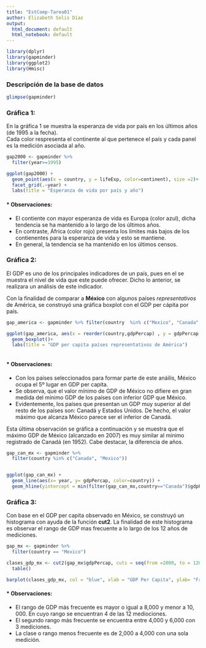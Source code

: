 ```yaml
---
title: "EstComp-Tarea01"
author: Elizabeth Solis Díaz
output:
  html_document: default
  html_notebook: default
---
```


```r
library(dplyr)
library(gapminder)
library(ggplot2)
library(Hmisc)
```

### Descripción de la base de datos
```r
glimpse(gapminder)
```


### Gráfica 1:

En la gráfica 1 se muestra la esperanza de vida por país en los últimos años (de 1995  a la fecha).  
Cada color respresenta el continente al que pertenece el país y cada panel es la medición asociada al año.

```r

gap2000 <- gapminder %>% 
  filter(year>=1995)

ggplot(gap2000) +
  geom_point(aes(x = country, y = lifeExp, color=continent), size =2)+
  facet_grid(.~year) +
  labs(title = "Esperanza de vida por país y año")


```


#### * Observaciones:
- El contiente con mayor esperanza de vida es Europa (color azul), dicha tendencia se ha mantenido a lo largo de los últimos años.  
- En contraste, África (color rojo) presenta los límites más bajos de los contienentes para la esperanza de vida y esto se mantiene.  
- En general, la tendencia se ha mantenido en los últimos censos.   



### Gráfica 2:

El GDP es uno de los principales indicadores de un país, pues en el se muestra el nivel de vida que este puede ofrecer. Dicho lo anterior, se realizara un análisis de este indicador.  

Con la finalidad de comparar a **México** con algunos países *representativos* de América, se construyó una gráfica boxplot con el GDP per cápita por país.  

```r

gap_america <- gapminder %>% filter(country  %in% c("Mexico", "Canada", "Argentina", "United States", "Venezuela", "Peru", "Cuba", "Chile", "Ecuador"))

ggplot(gap_america, aes(x = reorder(country,gdpPercap) , y = gdpPercap, color = country)) + 
  geom_boxplot()+
  labs(title = "GDP per capita países representativos de América")



```


#### * Observaciones:
- Con los países seleccionados para formar parte de este anáilis, México ocupa el 5º lugar en GDP per capita.  
- Se observa, que el valor mínimo de GDP de México no difiere en gran medida del mínimo GDP de los países con inferior GDP que México.  
- Evidentemente, los países que presentan un GDP muy superior al del resto de los países son: Canadá y Estados Unidos. De hecho, el valor máximo que alcanza México parece ser el inferior de Canadá.  




Esta última observación se gráfica a continuación y se muestra que el máximo GDP de México (alcanzado en 2007) es muy similar al mínimo registrado de Canadá (en 1952). Cabe destacar, la diferencia de años.




```r
gap_can_mx <- gapminder %>% 
  filter(country %in% c("Canada", "Mexico")) 


ggplot(gap_can_mx) +
  geom_line(aes(x= year, y= gdpPercap, color=country)) +
  geom_hline(yintercept = min(filter(gap_can_mx,country=="Canada")$gdpPercap))

```


### Gráfica 3:

Con base en el GDP per capita observado en México, se construyó un histograma con ayuda de la función **cut2**. La finalidad de este histograma es observar el rango de GDP mas frecuente a lo largo de los 12 años de mediciones.
```r
gap_mx <- gapminder %>% 
  filter(country == "Mexico") 

clases_gdp_mx <- cut2(gap_mx$gdpPercap, cuts = seq(from =2000, to = 12000, by =2000)) %>% 
  table()

barplot(clases_gdp_mx, col = "blue", xlab = "GDP Per Capita", ylab= "Frecuencia", main = "Fecuencias de GDP en México")

```

#### * Observaciones:
- El rango de GDP más frecuente es mayor o igual a 8,000 y menor a 10, 000. En cuyo rango se encuentran 4 de las 12 mediociones.  
- El segundo rango más frecuente se encuentra entre 4,000 y 6,000 con 3 mediciones.  
- La clase o rango menos frecuente es de 2,000 a 4,000 con una sola medición.



